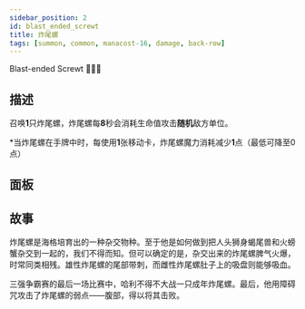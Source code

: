 ```yaml
---
sidebar_position: 2
id: blast_ended_screwt
title: 炸尾螺
tags: [summon, common, manacost-16, damage, back-row]
---
```


Blast-ended Screwt 🦂💨🔥

<!--truncate-->



<CardBasics cardKey={id}/>

## 描述

召唤**1**只炸尾螺，炸尾螺每**8**秒会消耗生命值攻击**随机**敌方单位。

*当炸尾螺在手牌中时，每使用**1**张移动卡，炸尾螺魔力消耗减少**1**点（最低可降至0点）

## 面板


<LevelComponent/>


<CardDynamicTable cardKey={id}/>


<CardComplexTable cardKey={id}/>

## 故事

炸尾螺是海格培育出的一种杂交物种。至于他是如何做到把人头狮身蝎尾兽和火螃蟹杂交到一起的，我们不得而知。但可以确定的是，杂交出来的炸尾螺脾气火爆，时常同类相残。雄性炸尾螺的尾部带刺，而雌性炸尾螺肚子上的吸盘则能够吸血。

三强争霸赛的最后一场比赛中，哈利不得不大战一只成年炸尾螺。最后，他用障碍咒攻击了炸尾螺的弱点——腹部，得以将其击败。

